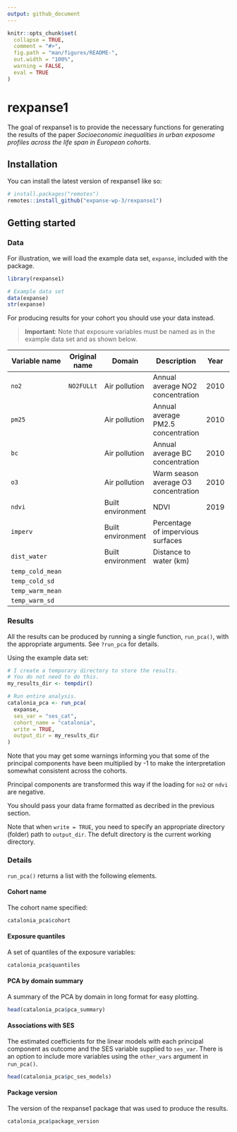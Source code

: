 ```yaml
---
output: github_document
---
```


<!-- README.md is generated from README.Rmd. Please edit that file -->

```r
knitr::opts_chunk$set(
  collapse = TRUE,
  comment = "#>",
  fig.path = "man/figures/README-",
  out.width = "100%",
  warning = FALSE,
  eval = TRUE
)
```

# rexpanse1

<!-- badges: start -->
<!-- badges: end -->

The goal of rexpanse1 is to provide the necessary functions for generating the results of the paper *Socioeconomic inequalities in urban exposome profiles across the life span in European cohorts*.

## Installation

You can install the latest version of rexpanse1 like so:

``` r
# install.packages("remotes")
remotes::install_github("expanse-wp-3/rexpanse1")
```

## Getting started

### Data

For illustration, we will load the example data set, `expanse`, included with the package.

```r
library(rexpanse1)

# Example data set
data(expanse)
str(expanse)
```

For producing results for your cohort you should use your data instead.

>**Important**: Note that exposure variables must be named as in the example data set and as shown below.

| Variable name    | Original name | Domain            | Description                          | Year | Version |
|------------------|---------------|-------------------|--------------------------------------|------|---------|
| `no2`            | `NO2FULLt`    | Air pollution     | Annual average NO2 concentration     | 2010 | Pilot   |
| `pm25`           |               | Air pollution     | Annual average PM2.5 concentration   | 2010 | Pilot   |
| `bc`             |               | Air pollution     | Annual average BC concentration      | 2010 | Pilot   |
| `o3`             |               | Air pollution     | Warm season average O3 concentration | 2010 | Pilot   |
| `ndvi`           |               | Built environment | NDVI                                 | 2019 | Pilot   |
| `imperv`         |               | Built environment | Percentage of impervious surfaces    |      | Pilot   |
| `dist_water`     |               | Built environment | Distance to water (km)               |      | Pilot   |
| `temp_cold_mean` |               |                   |                                      |      |         |
| `temp_cold_sd`   |               |                   |                                      |      |         |
| `temp_warm_mean` |               |                   |                                      |      |         |
| `temp_warm_sd`   |               |                   |                                      |      |         |

### Results

All the results can be produced by running a single function, `run_pca()`, with the appropriate arguments. See `?run_pca` for details.

Using the example data set:

```r
# I create a temporary directory to store the results.
# You do not need to do this.
my_results_dir <- tempdir()

# Run entire analysis.
catalonia_pca <- run_pca(
  expanse,
  ses_var = "ses_cat",
  cohort_name = "catalonia",
  write = TRUE,
  output_dir = my_results_dir
)
```

Note that you may get some warnings informing you that some of the principal components have been multiplied by -1 to make the interpretation somewhat consistent across the cohorts.

Principal components are transformed this way if the loading for `no2` or `ndvi` are negative.

You should pass your data frame formatted as decribed in the previous section.

Note that when `write = TRUE`, you need to specify an appropriate directory (folder) path to `output_dir`. The defult directory is the current working directory.

### Details

`run_pca()` returns a list with the following elements.

#### Cohort name

The cohort name specified:

```r
catalonia_pca$cohort
```

#### Exposure quantiles

A set of quantiles of the exposure variables:

```r
catalonia_pca$quantiles
```

#### PCA by domain summary

A summary of the PCA by domain in long format for easy plotting.

```r
head(catalonia_pca$pca_summary)
```

#### Associations with SES

The estimated coefficients for the linear models with each principal component as outcome and the SES variable supplied to `ses_var`. There is an option to include more variables using the `other_vars` argument in `run_pca()`.

```r
head(catalonia_pca$pc_ses_models)
```

#### Package version

The version of the rexpanse1 package that was used to produce the results.

```r
catalonia_pca$package_version
```
